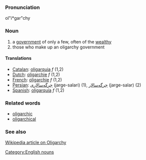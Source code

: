 ===Pronunciation===
ol"i*gar"chy

===Noun===
# a [[government]] of only a few, often of the [[wealthy]]
# those who make up an oligarchy government
====Translations====

*[[Catalan]]: [[oligarquia]] ''f'' (1,2)
*[[Dutch]]: [[oligarchie]] ''f'' (1,2)
*[[French]]: [[oligarchie]] ''f'' (1,2)
*[[Persian]]: [[جرگه‌سالاری]] (jarge-salari) (1), [[جرگه‌سالار]] (jarge-salar) (2)
*[[Spanish]]: [[oligarquía]] ''f'' (1,2)

===Related words===
* [[oligarchic]]
* [[oligarchical]]

===See also===
[http://en2.wikipedia.org/wiki/Oligarchy Wikipedia article on Oligarchy]

[[Category:English nouns]]